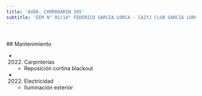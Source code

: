 ```yaml
---
title: 'AVDA. CHORROARIN 305'
subtitle: 'EEM N° 01/14° FEDERICO GARCIA LORCA - CAIYJ CLUB GARCIA LORCA'
---
```


#


 ## Mantenimiento

*  (2022) Carpinterías 
    + Reposición cortina blackout

*  (2022) Electricidad 
    + Iluminación exterior



